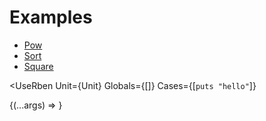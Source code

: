 # Examples

- [Pow](pow)
- [Sort](sort)
- [Square](square)



<UseRben Unit={Unit} Globals={[]} Cases={[`
puts "hello"
`]}
>
{(...args) =>
  <Edit key={args[1]} args={args} />
}
</UseRben>
